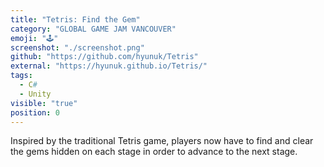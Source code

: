 ```yaml
---
title: "Tetris: Find the Gem"
category: "GLOBAL GAME JAM VANCOUVER"
emoji: "🕹️"
screenshot: "./screenshot.png"
github: "https://github.com/hyunuk/Tetris"
external: "https://hyunuk.github.io/Tetris/"
tags:
  - C#
  - Unity
visible: "true"
position: 0
---
```


Inspired by the traditional Tetris game, players now have to find and clear the gems hidden on each stage in order to advance to the next stage.